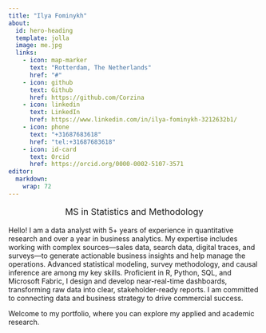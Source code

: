 ```yaml
---
title: "Ilya Fominykh"
about:
  id: hero-heading
  template: jolla
  image: me.jpg
  links:
    - icon: map-marker
      text: "Rotterdam, The Netherlands"
      href: "#"
    - icon: github
      text: Github
      href: https://github.com/Corzina
    - icon: linkedin
      text: LinkedIn
      href: https://www.linkedin.com/in/ilya-fominykh-3212632b1/
    - icon: phone
      text: "+31687683618"
      href: "tel:+31687683618"
    - icon: id-card
      text: Orcid
      href: https://orcid.org/0000-0002-5107-3571
editor: 
  markdown: 
    wrap: 72
---
```


<div style="text-align:center; font-size:1.25em; font-weight:400; margin-bottom:1em;">
  MS in Statistics and Methodology
</div>

::: {#hero-heading}

Hello! I am a data analyst with 5+ years of experience in quantitative research and over a year in business analytics. My expertise includes working with complex sources—sales data, search data, digital traces, and surveys—to generate actionable business insights and help manage the operations. Advanced statistical modeling, survey methodology, and causal inference are among my key skills. Proficient in R, Python, SQL, and Microsoft Fabric, I design and develop near-real-time dashboards, transforming raw data into clear, stakeholder-ready reports. I am committed to connecting data and business strategy to drive commercial success.

Welcome to my portfolio, where you can explore my applied and academic research.

:::

